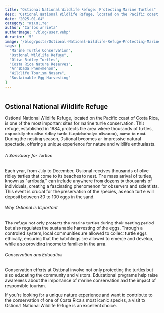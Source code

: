 ```yaml
---
title: "Ostional National Wildlife Refuge: Protecting Marine Turtles"
desc: "Ostional National Wildlife Refuge, located on the Pacific coast of Costa Rica, is one of the most important sites for marine turtle conservation."
date: "2025-01-04"
category: "Wildlife"
author: 'Carlos Arrieta'
authorImage: '/blog/user.webp'
duration: '5'
image: '/blog/posts/Ostional-National-Wildlife-Refuge-Protecting-Marine-Turtles.webp'
tags: [
  "Marine Turtle Conservation",
  "Ostional Wildlife Refuge",
  "Olive Ridley Turtles",
  "Costa Rica Nature Reserves",
  "Arribada Phenomenon",
  "Wildlife Tourism Nosara",
  "Sustainable Egg Harvesting"
]
---
```


<div className="relative w-full h-0 pb-[70%]">
<Image src="/blog/posts/Ostional-National-Wildlife-Refuge-Protecting-Marine-Turtles.webp" alt="" width={800} height={800} className="absolute top-0 left-0 w-full h-full bg-secondary object-cover" />
</div>

## Ostional National Wildlife Refuge

Ostional National Wildlife Refuge, located on the Pacific coast of Costa Rica, is one of the most important sites for marine turtle conservation. This refuge, established in 1984, protects the area where thousands of turtles, especially the olive ridley turtle (Lepidochelys olivacea), come to nest. During the nesting season, Ostional becomes an impressive natural spectacle, offering a unique experience for nature and wildlife enthusiasts.

###### A Sanctuary for Turtles

Each year, from July to December, Ostional receives thousands of olive ridley turtles that come to its beaches to nest. The mass arrival of turtles, known as "arribada," can include anywhere from dozens to thousands of individuals, creating a fascinating phenomenon for observers and scientists. This event is crucial for the preservation of the species, as each turtle will deposit between 80 to 100 eggs in the sand.

###### Why Ostional is Important

The refuge not only protects the marine turtles during their nesting period but also regulates the sustainable harvesting of the eggs. Through a controlled system, local communities are allowed to collect turtle eggs ethically, ensuring that the hatchlings are allowed to emerge and develop, while also providing income to families in the area.

###### Conservation and Education

Conservation efforts at Ostional involve not only protecting the turtles but also educating the community and visitors. Educational programs help raise awareness about the importance of marine conservation and the impact of responsible tourism.

If you're looking for a unique nature experience and want to contribute to the conservation of one of Costa Rica's most iconic species, a visit to Ostional National Wildlife Refuge is an excellent choice.